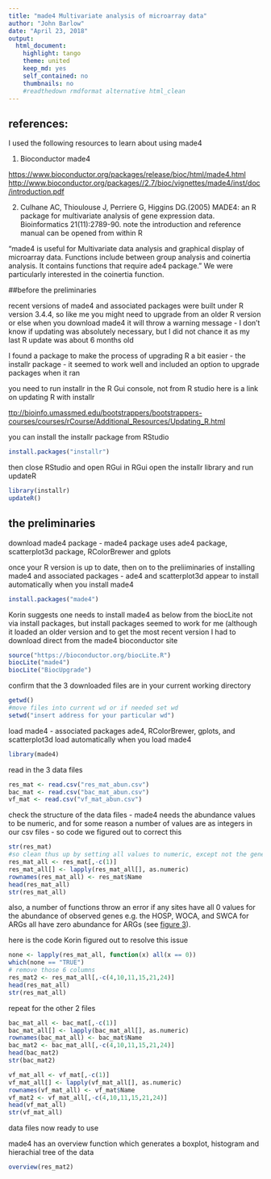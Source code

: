 ```yaml
---
title: "made4 Multivariate analysis of microarray data"
author: "John Barlow"
date: "April 23, 2018"
output: 
  html_document:
    highlight: tango
    theme: united
    keep_md: yes
    self_contained: no
    thumbnails: no
    #readthedown rmdformat alternative html_clean
---
```

## references: 

I used the following resources to learn about using made4

1. Bioconductor made4 

[https://www.bioconductor.org/packages/release/bioc/html/made4.html](https://www.bioconductor.org/packages/release/bioc/html/made4.html)
[http://www.bioconductor.org/packages//2.7/bioc/vignettes/made4/inst/doc/introduction.pdf](http://www.bioconductor.org/packages//2.7/bioc/vignettes/made4/inst/doc/introduction.pdf)

2. Culhane AC, Thioulouse J, Perriere G, Higgins DG.(2005) MADE4: an R package for multivariate analysis of gene expression data. Bioinformatics 21(11):2789-90.
note the introduction and reference manual can be opened from within R 

"made4 is useful for Multivariate data analysis and graphical display of microarray data. Functions include between group analysis and coinertia analysis. It contains functions that require ade4 package."
We were particularly interested in the coinertia function.

##before the preliminaries

recent versions of made4 and associated packages were built under R version 3.4.4, so like me you might need to upgrade from an older R version or else when you download made4 it will throw a warning message - I don't know if updating was absolutely necessary, but I did not chance it as my last R update was about 6 months old

I found a package to make the process of upgrading R a bit easier - the installr package - it seemed to work well and included an option to upgrade packages when it ran

you need to run installr in the R Gui console, not from R studio
here is a link on updating R with installr

[ttp://bioinfo.umassmed.edu/bootstrappers/bootstrappers-courses/courses/rCourse/Additional_Resources/Updating_R.html](http://bioinfo.umassmed.edu/bootstrappers/bootstrappers-courses/courses/rCourse/Additional_Resources/Updating_R.html)

you can install the installr package from RStudio
```r
install.packages("installr")
```
then close RStudio and open RGui
in RGui open the installr library and run updateR
```r
library(installr)
updateR()
```

## the preliminaries

download made4 package - made4 package uses ade4 package, scatterplot3d package, RColorBrewer and gplots

once your R version is up to date, then on to the preliiminaries of installing made4 and associated packages - ade4 and scatterplot3d appear to install automatically when you install made4
```r
install.packages("made4")
```

Korin suggests one needs to install made4 as below from the biocLite not via install packages, but install packages seemed to work for me (although it loaded an older version and to get the most recent version I had to download direct from the made4 bioconductor site
```r
source("https://bioconductor.org/biocLite.R")
biocLite("made4")
biocLite("BiocUpgrade")
```
confirm that the 3 downloaded files are in your current working directory
```r
getwd()
#move files into current wd or if needed set wd
setwd("insert address for your particular wd")
```
load made4 -  associated packages ade4, RColorBrewer, gplots, and scatterplot3d load automatically when you load made4
```r
library(made4)
```
read in the 3 data files
```r
res_mat <- read.csv("res_mat_abun.csv")
bac_mat <- read.csv("bac_mat_abun.csv")
vf_mat <- read.csv("vf_mat_abun.csv")
```
check the structure of the data files - made4 needs the abundance values to be numeric, and for some reason a number of values are as integers in our csv files - so code we figured out to correct this
```r
str(res_mat)
#so clean thus up by setting all values to numeric, except not the gene names
res_mat_all <- res_mat[,-c(1)]
res_mat_all[] <- lapply(res_mat_all[], as.numeric)
rownames(res_mat_all) <- res_mat$Name
head(res_mat_all)
str(res_mat_all)
```
also, a number of functions throw an error if any sites have all 0 values for the abundance of observed genes e.g. the HOSP, WOCA, and SWCA for ARGs all have zero abundance for ARGs (see [figure 3](index.html)).

here is the code Korin figured out to resolve this issue
```r
none <- lapply(res_mat_all, function(x) all(x == 0))
which(none == "TRUE")
# remove those 6 columns
res_mat2 <- res_mat_all[,-c(4,10,11,15,21,24)]
head(res_mat_all)
str(res_mat_all)
```

repeat for the other 2 files
```r
bac_mat_all <- bac_mat[,-c(1)]
bac_mat_all[] <- lapply(bac_mat_all[], as.numeric)
rownames(bac_mat_all) <- bac_mat$Name
bac_mat2 <- bac_mat_all[,-c(4,10,11,15,21,24)]
head(bac_mat2)
str(bac_mat2)

vf_mat_all <- vf_mat[,-c(1)]
vf_mat_all[] <- lapply(vf_mat_all[], as.numeric)
rownames(vf_mat_all) <- vf_mat$Name
vf_mat2 <- vf_mat_all[,-c(4,10,11,15,21,24)]
head(vf_mat_all)
str(vf_mat_all)
```
data files now ready to use

made4 has an overview function which generates a boxplot, histogram and hierachial tree of the data 
```r
overview(res_mat2)
```

